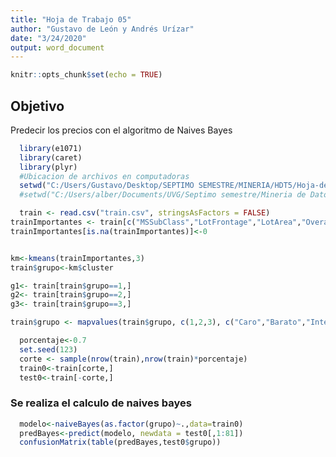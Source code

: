 ```yaml
---
title: "Hoja de Trabajo 05"
author: "Gustavo de León y Andrés Urízar"
date: "3/24/2020"
output: word_document
---
```


```r
knitr::opts_chunk$set(echo = TRUE)
```
## Objetivo
Predecir los precios con el algoritmo de Naives Bayes
```r
  library(e1071)
  library(caret)
  library(plyr)
  #Ubicacion de archivos en computadoras
  setwd("C:/Users/Gustavo/Desktop/SEPTIMO SEMESTRE/MINERIA/HDT5/Hoja-de-trabajo-5")
  #setwd("C:/Users/alber/Documents/UVG/Septimo semestre/Mineria de Datos/Hoja-Trabajo-5/Hoja-de-trabajo-5")
```

```r
  train <- read.csv("train.csv", stringsAsFactors = FALSE)
trainImportantes <- train[c("MSSubClass","LotFrontage","LotArea","OverallCond","YearBuilt","YearRemodAdd","X2ndFlrSF","FullBath","TotRmsAbvGrd","KitchenAbvGr","GarageCars","PoolArea","SalePrice")]
trainImportantes[is.na(trainImportantes)]<-0


km<-kmeans(trainImportantes,3)
train$grupo<-km$cluster

g1<- train[train$grupo==1,]
g2<- train[train$grupo==2,]
g3<- train[train$grupo==3,]

train$grupo <- mapvalues(train$grupo, c(1,2,3), c("Caro","Barato","Intermedio"))
```

```r
  porcentaje<-0.7
  set.seed(123)
  corte <- sample(nrow(train),nrow(train)*porcentaje)
  train0<-train[corte,]
  test0<-train[-corte,]
```
### Se realiza el calculo de naives bayes
```r
  modelo<-naiveBayes(as.factor(grupo)~.,data=train0)
  predBayes<-predict(modelo, newdata = test0[,1:81])
  confusionMatrix(table(predBayes,test0$grupo))
```